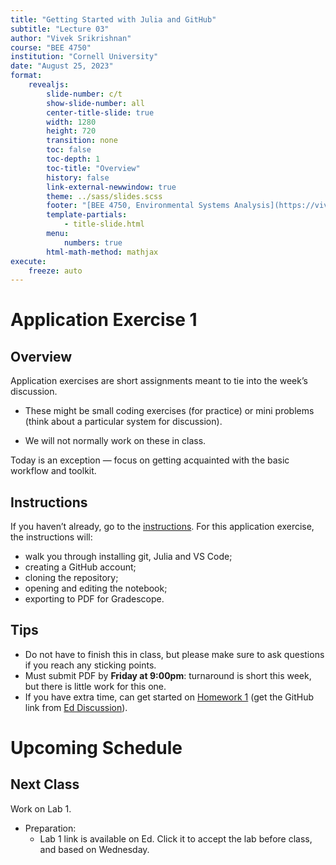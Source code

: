 ```yaml
---
title: "Getting Started with Julia and GitHub"
subtitle: "Lecture 03"
author: "Vivek Srikrishnan"
course: "BEE 4750"
institution: "Cornell University"
date: "August 25, 2023"
format:
    revealjs:
        slide-number: c/t
        show-slide-number: all
        center-title-slide: true
        width: 1280
        height: 720
        transition: none
        toc: false
        toc-depth: 1
        toc-title: "Overview"
        history: false
        link-external-newwindow: true
        theme: ../sass/slides.scss
        footer: "[BEE 4750, Environmental Systems Analysis](https://viveks.me/environmental-systems-analysis)"
        template-partials:
            - title-slide.html
        menu:
            numbers: true
        html-math-method: mathjax      
execute:
    freeze: auto
---
```


# Application Exercise 1

## Overview

Application exercises are short assignments meant to tie into the week's discussion. 

- These might be small coding exercises (for practice) or mini problems (think about a particular system for discussion).

- We will not normally work on these in class.

::: {.fragment .fade-in}
Today is an exception --- focus on getting acquainted with the basic workflow and toolkit.
:::

## Instructions

If you haven't already, go to the [instructions]({{< var course.url >}}/aes/ae01/ae01.html). For this application exercise, the instructions will:

- walk you through installing git, Julia and VS Code;
- creating a GitHub account;
- cloning the repository;
- opening and editing the notebook;
- exporting to PDF for Gradescope.

## Tips

- Do not have to finish this in class, but please make sure to ask questions if you reach any sticking points.
- Must submit PDF by **Friday at 9:00pm**: turnaround is short this week, but there is little work for this one.
- If you have extra time, can get started on [Homework 1]({{< var course.url >}}/hw/hw01/hw01.html) (get the GitHub link from [Ed Discussion](https://us.edstem.org)).

# Upcoming Schedule

## Next Class

Work on Lab 1. 

- Preparation: 
    - Lab 1 link is available on Ed. Click it to accept the lab before class, and based on Wednesday.


